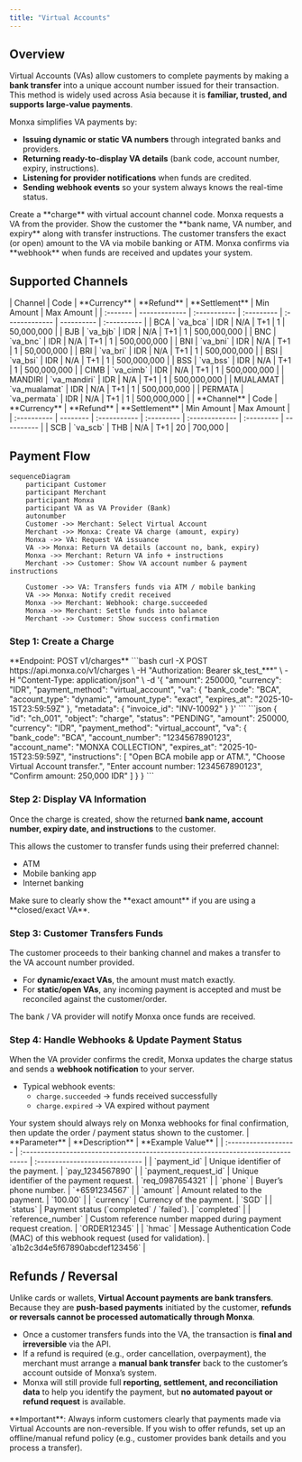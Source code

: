 ```yaml
---
title: "Virtual Accounts"
---
```


## Overview

Virtual Accounts (VAs) allow customers to complete payments by making a **bank transfer** into a unique account number issued for their transaction.\
This method is widely used across Asia because it is **familiar, trusted, and supports large-value payments**.

Monxa simplifies VA payments by:

- **Issuing dynamic or static VA numbers** through integrated banks and providers.
- **Returning ready-to-display VA details** (bank code, account number, expiry, instructions).
- **Listening for provider notifications** when funds are credited.
- **Sending webhook events** so your system always knows the real-time status.

<Columns cols={2}>
  <Card title="1. Create a Charge" icon="star" iconType="solid" href="#">
    Create a **charge** with virtual account channel code. Monxa requests a VA from the provider.
  </Card>
  <Card title="2. Display VA Information" icon="building-columns" iconType="solid" href="#">
    Show the customer the **bank name, VA number, and expiry** along with transfer instructions.
  </Card>
  <Card title="3. Customer Transfers Funds" icon="money-bill-transfer" iconType="solid" href="#">
    The customer transfers the exact (or open) amount to the VA via mobile banking or ATM.
  </Card>
  <Card title="4. Handle Webhooks" icon="anchor" iconType="solid" href="#">
    Monxa confirms via **webhook** when funds are received and updates your system.
  </Card>
</Columns>

## Supported Channels

<Tabs>
  <Tab title="🇮🇩 Indonesia">
    | Channel  | Code          | **Currency** | **Refund** | **Settlement** | Min Amount | Max  Amount |
    | :------- | ------------- | :----------- | :--------- | :------------- | ---------- | :---------- |
    | BCA      | `va_bca`      | IDR          | N/A        | T+1            | 1          | 50,000,000  |
    | BJB      | `va_bjb`      | IDR          | N/A        | T+1            | 1          | 500,000,000 |
    | BNC      | `va_bnc`      | IDR          | N/A        | T+1            | 1          | 500,000,000 |
    | BNI      | `va_bni`      | IDR          | N/A        | T+1            | 1          | 50,000,000  |
    | BRI      | `va_bri`      | IDR          | N/A        | T+1            | 1          | 500,000,000 |
    | BSI      | `va_bsi`      | IDR          | N/A        | T+1            | 1          | 500,000,000 |
    | BSS      | `va_bss`      | IDR          | N/A        | T+1            | 1          | 500,000,000 |
    | CIMB     | `va_cimb`     | IDR          | N/A        | T+1            | 1          | 500,000,000 |
    | MANDIRI  | `va_mandiri`  | IDR          | N/A        | T+1            | 1          | 500,000,000 |
    | MUALAMAT | `va_mualamat` | IDR          | N/A        | T+1            | 1          | 500,000,000 |
    | PERMATA  | `va_permata`  | IDR          | N/A        | T+1            | 1          | 500,000,000 |
  </Tab>
  <Tab title="🇹🇭 Thailand">
    | **Channel** | Code     | **Currency** | **Refund** | **Settlement** | Min Amount | Max Amount |
    | :---------- | -------- | :----------- | :--------- | :------------- | :--------- | ---------- |
    | SCB         | `va_scb` | THB          | N/A        | T+1            | 20         | 700,000    |
  </Tab>
</Tabs>

## Payment Flow

```mermaid
sequenceDiagram
    participant Customer
    participant Merchant
    participant Monxa
    participant VA as VA Provider (Bank)
    autonumber
    Customer ->> Merchant: Select Virtual Account
    Merchant ->> Monxa: Create VA charge (amount, expiry)
    Monxa ->> VA: Request VA issuance
    VA ->> Monxa: Return VA details (account no, bank, expiry)
    Monxa ->> Merchant: Return VA info + instructions
    Merchant ->> Customer: Show VA account number & payment instructions

    Customer ->> VA: Transfers funds via ATM / mobile banking
    VA ->> Monxa: Notify credit received
    Monxa ->> Merchant: Webhook: charge.succeeded
    Monxa ->> Merchant: Settle funds into balance
    Merchant ->> Customer: Show success confirmation
```

### Step 1: Create a Charge

<Tip>
  **Endpoint: POST v1/charges**
</Tip>

<AccordionGroup>
  <Accordion title="Request Example : Dynamic VA">
    ```bash
    curl -X POST https://api.monxa.co/v1/charges \
      -H "Authorization: Bearer sk_test_***" \
      -H "Content-Type: application/json" \
      -d '{
        "amount": 250000,
        "currency": "IDR",
        "payment_method": "virtual_account",
        "va": {
          "bank_code": "BCA",
          "account_type": "dynamic",
          "amount_type": "exact",
          "expires_at": "2025-10-15T23:59:59Z"
        },
        "metadata": { "invoice_id": "INV-10092" }
      }'
    ```
  </Accordion>
  <Accordion title="Response Example">
    ```json
    {
      "id": "ch_001",
      "object": "charge",
      "status": "PENDING",
      "amount": 250000,
      "currency": "IDR",
      "payment_method": "virtual_account",
      "va": {
        "bank_code": "BCA",
        "account_number": "1234567890123",
        "account_name": "MONXA COLLECTION",
        "expires_at": "2025-10-15T23:59:59Z",
        "instructions": [
          "Open BCA mobile app or ATM.",
          "Choose Virtual Account transfer.",
          "Enter account number: 1234567890123",
          "Confirm amount: 250,000 IDR"
        ]
      }
    }
    ```
  </Accordion>
</AccordionGroup>

### Step 2: Display VA Information

Once the charge is created, show the returned **bank name, account number, expiry date, and instructions** to the customer.

This allows the customer to transfer funds using their preferred channel:

- ATM
- Mobile banking app
- Internet banking

<Tip>
  Make sure to clearly show the **exact amount** if you are using a **closed/exact VA**.
</Tip>

### Step 3: Customer Transfers Funds

The customer proceeds to their banking channel and makes a transfer to the VA account number provided.

- For **dynamic/exact VAs**, the amount must match exactly.
- For **static/open VAs**, any incoming payment is accepted and must be reconciled against the customer/order.

<Tip>
  The bank / VA provider will notify Monxa once funds are received.
</Tip>

### Step 4: Handle Webhooks & Update Payment Status

When the VA provider confirms the credit, Monxa updates the charge status and sends a **webhook notification** to your server.

- Typical webhook events:
  - `charge.succeeded` → funds received successfully
  - `charge.expired` → VA expired without payment

<Tip>
  Your system should always rely on Monxa webhooks for final confirmation, then update the order / payment status shown to the customer.
</Tip>

<AccordionGroup>
  <Accordion title="Webhook Response Parameters">
    | **Parameter**        | **Description**                                                                  | **Example Value**              |
    | :------------------- | :------------------------------------------------------------------------------- | :----------------------------- |
    | `payment_id`         | Unique identifier of the payment.                                                | `pay_1234567890`               |
    | `payment_request_id` | Unique identifier of the payment request.                                        | `req_0987654321`               |
    | `phone`              | Buyer’s phone number.                                                            | `+6591234567`                  |
    | `amount`             | Amount related to the payment.                                                   | `100.00`                       |
    | `currency`           | Currency of the payment.                                                         | `SGD`                          |
    | `status`             | Payment status (`completed` / `failed`).                                         | `completed`                    |
    | `reference_number`   | Custom reference number mapped during payment request creation.                  | `ORDER12345`                   |
    | `hmac`               | Message Authentication Code (MAC) of this webhook request (used for validation). | `a1b2c3d4e5f67890abcdef123456` |
  </Accordion>
  <Accordion title="Sample Webhook (charge.succeeded)">
    
  </Accordion>
  <Accordion title="Sample Webhook (charge.expired)">
    
  </Accordion>
</AccordionGroup>

## Refunds / Reversal

Unlike cards or wallets, **Virtual Account payments are bank transfers**. Because they are **push-based payments** initiated by the customer, **refunds or reversals cannot be processed automatically through Monxa**.

- Once a customer transfers funds into the VA, the transaction is **final and irreversible** via the API.
- If a refund is required (e.g., order cancellation, overpayment), the merchant must arrange a **manual bank transfer** back to the customer’s account outside of Monxa’s system.
- Monxa will still provide full **reporting, settlement, and reconciliation data** to help you identify the payment, but **no automated payout or refund request** is available.

<Warning>
  **Important**: Always inform customers clearly that payments made via Virtual Accounts are non-reversible. If you wish to offer refunds, set up an offline/manual refund policy (e.g., customer provides bank details and you process a transfer).
</Warning>
